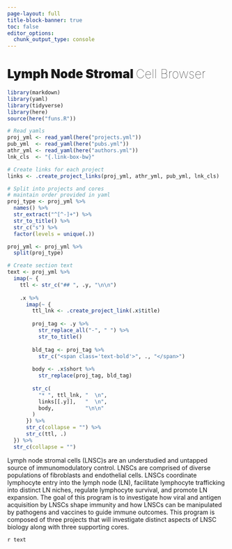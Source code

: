 ```yaml
---
page-layout: full
title-block-banner: true
toc: false
editor_options: 
  chunk_output_type: console
---
```


<h1>
  <span style="font-weight: 900;">Lymph Node Stromal </span>
  <span style="font-weight: 100;">Cell Browser</span>
</h1>

```r
library(markdown)
library(yaml)
library(tidyverse)
library(here)
source(here("funs.R"))

# Read yamls
proj_yml <- read_yaml(here("projects.yml"))
pub_yml  <- read_yaml(here("pubs.yml"))
athr_yml <- read_yaml(here("authors.yml"))
lnk_cls  <- "{.link-box-bw}"

# Create links for each project
links <- .create_project_links(proj_yml, athr_yml, pub_yml, lnk_cls)

# Split into projects and cores
# maintain order provided in yaml
proj_type <- proj_yml %>%
  names() %>%
  str_extract("^[^-]+") %>%
  str_to_title() %>%
  str_c("s") %>%
  factor(levels = unique(.))

proj_yml <- proj_yml %>%
  split(proj_type)

# Create section text
text <- proj_yml %>%
  imap(~ {
    ttl <- str_c("## ", .y, "\n\n")
    
    .x %>%
      imap(~ {
        ttl_lnk <- .create_project_link(.x$title)
        
        proj_tag <- .y %>%
          str_replace_all("-", " ") %>%
          str_to_title()
        
        bld_tag <- proj_tag %>%
          str_c("<span class='text-bold'>", ., "</span>")
          
        body <- .x$short %>%
          str_replace(proj_tag, bld_tag)
      
        str_c(
          "* ", ttl_lnk, "  \n",
          links[[.y]],   "  \n",
          body,          "\n\n"
        )
      }) %>%
      str_c(collapse = "") %>%
      str_c(ttl, .)
  }) %>%
  str_c(collapse = "")
```

Lymph node stromal cells (LNSC)s are an understudied and untapped source of immunomodulatory control. LNSCs are comprised of diverse populations of fibroblasts and endothelial cells. LNSCs coordinate lymphocyte entry into the lymph node (LN), facilitate lymphocyte trafficking into distinct LN niches, regulate lymphocyte survival, and promote LN expansion. The goal of this program is to investigate how viral and antigen acquisition by LNSCs shape immunity and how LNSCs can be manipulated by pathogens and vaccines to guide immune outcomes. This program is composed of three projects that will investigate distinct aspects of LNSC biology along with three supporting cores.

`r text`
